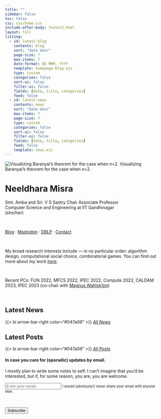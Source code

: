 ```yaml
---
title: ""
sidebar: false
toc: false
css: css/home.css
include-after-body: footer2.html
layout: full
listing:
  - id: latest-blog
    contents: blog  
    sort: "date desc"
    page-size: 7
    max-items: 7
    date-format: DD MMM, YYYY
    template: homepage-blog.ejs
    type: custom
    categories: false
    sort-ui: false
    filter-ui: false
    fields: [date, title, categories]
    feed: false
  - id: latest-news
    contents: news  
    sort: "date desc"
    max-items: 7
    page-size: 7
    type: custom
    categories: false
    sort-ui: false
    filter-ui: false
    fields: [date, title, categories]
    feed: false
    template: news.ejs
---
```


:::{.column-body-outset}
::: {layout="[[42,8,50]]"}

<div>
[![Visualizing Baranyai's theorem for the case when n=2.](/images/home.png){.rounded-corners .baranyai}
[Visualizing Baranyai’s theorem for the case when n=2.]{.small-text}]{.centered-text}
</div>

<div>
</div>

<div>
# Neeldhara Misra

[Smt. Amba and Sri. V S Sastry Chair Associate Professor]{.small-text}<br>[Computer Science and Engineering at IIT Gandhinagar]{.small-text}<br>[(she/her)]{.small-text}

<p>&nbsp;</p>

[Blog](/blog.qmd) ⸱ [Mastodon](https://neeldhara.online) ⸱ [DBLP](https://dblp.org/pid/85/6789.html) ⸱ <a href="contact.html">Contact</a>

<p>&nbsp;</p>

My broad research interests include — in no particular order: algorithm design, computational social choice, combinatorial games. You can find out more about my work [here](research/overview.qmd).

<p>&nbsp;</p>

Recent PCs: FUN 2022, MFCS 2022, IPEC 2022, Compute 2022, CALDAM 2023, IPEC 2023 (co-chair with [Magnus Wahlström](https://pure.royalholloway.ac.uk/en/persons/magnus-wahlström))

<p>&nbsp;</p>

</div>

:::
:::

:::{.column-body-outset}

## Latest News

::: {#latest-news}
:::

{{< bi arrow-bar-right color="#047a06" >}} *[All News](news.qmd)*

:::

:::{.column-body-outset}

## Latest Posts

::: {#latest-blog}
:::

{{< bi arrow-bar-right color="#047a06" >}} *[All Posts](blog.qmd)*

:::


:::{.column-body-outset}

#### In case you care for (sporadic) updates by email.

I mostly plan to write some notes to self: I can’t imagine that you’d be interested, but if, for some reason, you are, you are welcome.

<form
  action="https://buttondown.email/api/emails/embed-subscribe/neeldhara"
  method="post"
  target="popupwindow"
  onsubmit="window.open('https://buttondown.email/neeldhara', 'popupwindow')"
  class="embeddable-buttondown-form"
>
  <div class="form-group">
  <input type="email" class="form-control" aria-describedby="emailHelp"  name="email" id="bd-email" placeholder="Enter your email."/>
  <small id="emailHelp" class="form-text text-muted">I would (obviously!) never share your email with anyone else.</small>
  </div>
  <p>&nbsp;</p>
  <div class="form-group">
  <input type="submit" value="Subscribe"  class="btn btn-primary" />
  </div>
</form>

:::


